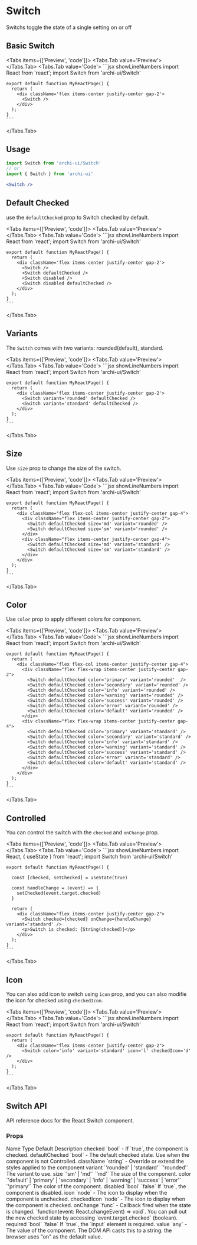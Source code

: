 
# Switch

Switchs toggle the state of a single setting on or off

## Basic Switch
<Tabs items={['Preview', 'code']}>
  <Tabs.Tab value='Preview'>
    <BasicSwitch />
  </Tabs.Tab>
  <Tabs.Tab value='Code'>
    ```jsx showLineNumbers
    import React from 'react';
    import Switch from 'archi-ui/Switch'

    export default function MyReactPage() {
      return (
        <div className='flex items-center justify-center gap-2'>
          <Switch />
        </div>
      );
    }
    ```
  </Tabs.Tab>
</Tabs>

## Usage
```jsx
import Switch from 'archi-ui/Switch'
// or
import { Switch } from 'archi-ui'
```
```jsx
<Switch />
```

## Default Checked
use the `defaultChecked` prop to Switch checked by default.

<Tabs items={['Preview', 'code']}>
  <Tabs.Tab value='Preview'>
    <DefaultCheckedSwitch />
  </Tabs.Tab>
  <Tabs.Tab value='Code'>
    ```jsx showLineNumbers
    import React from 'react';
    import Switch from 'archi-ui/Switch'

    export default function MyReactPage() {
      return (
        <div className='flex items-center justify-center gap-2'>
          <Switch />
          <Switch defaultChecked />
          <Switch disabled />
          <Switch disabled defaultChecked />
        </div>
      );
    }
    ```
  </Tabs.Tab>
</Tabs>

## Variants
The `Switch` comes with two variants: rounded(default), standard.

<Tabs items={['Preview', 'code']}>
  <Tabs.Tab value='Preview'>
    <SwitchVariant />
  </Tabs.Tab>
  <Tabs.Tab value='Code'>
    ```jsx showLineNumbers
    import React from 'react';
    import Switch from 'archi-ui/Switch'

    export default function MyReactPage() {
      return (
        <div className='flex items-center justify-center gap-2'>
          <Switch variant='rounded' defaultChecked />
          <Switch variant='standard' defaultChecked />
        </div>
      );
    }
    ```
  </Tabs.Tab>
</Tabs>

## Size
Use `size` prop to change the size of the switch.

<Tabs items={['Preview', 'code']}>
  <Tabs.Tab value='Preview'>
    <SwitchSize />
  </Tabs.Tab>
  <Tabs.Tab value='Code'>
    ```jsx showLineNumbers
    import React from 'react';
    import Switch from 'archi-ui/Switch'

    export default function MyReactPage() {
      return (
        <div className="flex flex-col items-center justify-center gap-4">
          <div className="flex items-center justify-center gap-2">
            <Switch defaultChecked size='md' variant='rounded' />
            <Switch defaultChecked size='sm' variant='rounded' />
          </div>
          <div className="flex items-center justify-center gap-4">
            <Switch defaultChecked size='md' variant='standard' />
            <Switch defaultChecked size='sm' variant='standard' />
          </div>
        </div>
      );
    }
    ```
  </Tabs.Tab>
</Tabs>

## Color
Use `color` prop to apply different colors for component.

<Tabs items={['Preview', 'code']}>
  <Tabs.Tab value='Preview'>
    <SwitchColor />
  </Tabs.Tab>
  <Tabs.Tab value='Code'>
    ```jsx showLineNumbers
    import React from 'react';
    import Switch from 'archi-ui/Switch'

    export default function MyReactPage() {
      return (
        <div className="flex flex-col items-center justify-center gap-4">
          <div className="flex flex-wrap items-center justify-center gap-2">
            <Switch defaultChecked color='primary' variant='rounded'  />
            <Switch defaultChecked color='secondary' variant='rounded' />
            <Switch defaultChecked color='info' variant='rounded' />
            <Switch defaultChecked color='warning' variant='rounded' />
            <Switch defaultChecked color='success' variant='rounded' />
            <Switch defaultChecked color='error' variant='rounded' />
            <Switch defaultChecked color='default' variant='rounded' />
          </div>
          <div className="flex flex-wrap items-center justify-center gap-4">
            <Switch defaultChecked color='primary' variant='standard' />
            <Switch defaultChecked color='secondary' variant='standard' />
            <Switch defaultChecked color='info' variant='standard' />
            <Switch defaultChecked color='warning' variant='standard' />
            <Switch defaultChecked color='success' variant='standard' />
            <Switch defaultChecked color='error' variant='standard' />
            <Switch defaultChecked color='default' variant='standard' />
          </div>
        </div>
      );
    }
    ```
  </Tabs.Tab>
</Tabs>

## Controlled
You can control the switch with the `checked` and `onChange` prop.

<Tabs items={['Preview', 'code']}>
  <Tabs.Tab value='Preview'>
    <ControlledSwitch />
  </Tabs.Tab>
  <Tabs.Tab value='Code'>
    ```jsx showLineNumbers
    import React, { useState } from 'react';
    import Switch from 'archi-ui/Switch'

    export default function MyReactPage() {

      const [checked, setChecked] = useState(true)

      const handleChange = (event) => {
        setChecked(event.target.checked)
      }

      return (
        <div className="flex items-center justify-center gap-2">
          <Switch checked={checked} onChange={handleChange} variant='standard' />
          <p>Switch is checked: {String(checked)}</p>
        </div>
      );
    }
    ```
  </Tabs.Tab>
</Tabs>

## Icon
You can also add icon to switch using `icon` prop, and you can also modifie the icon for checked using `checkedIcon`.

<Tabs items={['Preview', 'code']}>
  <Tabs.Tab value='Preview'>
    <IconSwitch />
  </Tabs.Tab>
  <Tabs.Tab value='Code'>
    ```jsx showLineNumbers
    import React from 'react';
    import Switch from 'archi-ui/Switch'

    export default function MyReactPage() {
      return (
        <div className="flex items-center justify-center gap-2">
          <Switch color='info' variant='standard' icon='l' checkedIcon='d' />
        </div>
      );
    }
    ```
  </Tabs.Tab>
</Tabs>

## Switch API
API reference docs for the React Switch component.

### Props
<Table>
  <thead>
    <Table.Tr>
      <Table.Th>Name</Table.Th>
      <Table.Th>Type</Table.Th>
      <Table.Th>Default</Table.Th>
      <Table.Th>Description</Table.Th>
    </Table.Tr>
  </thead>
  <tbody>
    <Table.Tr>
      <Table.Td>checked</Table.Td>
      <Table.Td>`bool`</Table.Td>
      <Table.Td>-</Table.Td>
      <Table.Td>If `true`, the component is checked.</Table.Td>
    </Table.Tr>
    <Table.Tr>
      <Table.Td>defaultChecked</Table.Td>
      <Table.Td>`bool`</Table.Td>
      <Table.Td>-</Table.Td>
      <Table.Td>The default checked state. Use when the component is not Controlled.</Table.Td>
    </Table.Tr>
    <Table.Tr>
      <Table.Td>className</Table.Td>
      <Table.Td>`string`</Table.Td>
      <Table.Td>-</Table.Td>
      <Table.Td>Override or extend the styles applied to the component</Table.Td>
    </Table.Tr>
    <Table.Tr>
      <Table.Td>variant</Table.Td>
      <Table.Td>`'rounded' | 'standard'`</Table.Td>
      <Table.Td>`'rounded'`</Table.Td>
      <Table.Td>The variant to use.</Table.Td>
    </Table.Tr>
    <Table.Tr>
      <Table.Td>size</Table.Td>
      <Table.Td>`'sm' | 'md'`</Table.Td>
      <Table.Td>`'md'`</Table.Td>
      <Table.Td>The size of the component.</Table.Td>
    </Table.Tr>
    <Table.Tr>
      <Table.Td>color</Table.Td>
      <Table.Td>`'default' | 'primary' | 'secondary' | 'info' | 'warning' | 'success' | 'error'`</Table.Td>
      <Table.Td>`'primary'`</Table.Td>
      <Table.Td>The color of the component.</Table.Td>
    </Table.Tr>
    <Table.Tr>
      <Table.Td>disabled</Table.Td>
      <Table.Td>`bool`</Table.Td>
      <Table.Td>`false`</Table.Td>
      <Table.Td>If `true`, the component is disabled.</Table.Td>
    </Table.Tr>
    <Table.Tr>
      <Table.Td>icon</Table.Td>
      <Table.Td>`node`</Table.Td>
      <Table.Td>-</Table.Td>
      <Table.Td>The icon to display when the component is unchecked.</Table.Td>
    </Table.Tr>
    <Table.Tr>
      <Table.Td>checkedIcon</Table.Td>
      <Table.Td>`node`</Table.Td>
      <Table.Td>-</Table.Td>
      <Table.Td>The icon to display when the component is checked.</Table.Td>
    </Table.Tr>
    <Table.Tr>
      <Table.Td>onChange</Table.Td>
      <Table.Td>`func`</Table.Td>
      <Table.Td>-</Table.Td>
      <Table.Td>Callback fired when the state is changed. `function(event: React.changeEvent) => void`. You can pull out the new checked state by accessing `event.target.checked` (boolean).</Table.Td>
    </Table.Tr>
    <Table.Tr>
      <Table.Td>required</Table.Td>
      <Table.Td>`bool`</Table.Td>
      <Table.Td>`false`</Table.Td>
      <Table.Td>If `true`, the `input` element is required.</Table.Td>
    </Table.Tr>
    <Table.Tr>
      <Table.Td>value</Table.Td>
      <Table.Td>`any`</Table.Td>
      <Table.Td>-</Table.Td>
      <Table.Td>The value of the component. The DOM API casts this to a string. the browser uses "on" as the default value.</Table.Td>
    </Table.Tr>
  </tbody>
</Table>
